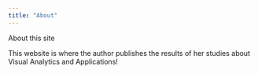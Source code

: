```yaml
---
title: "About"
---
```


About this site

This website is where the author publishes the results of her studies about Visual Analytics and Applications!
